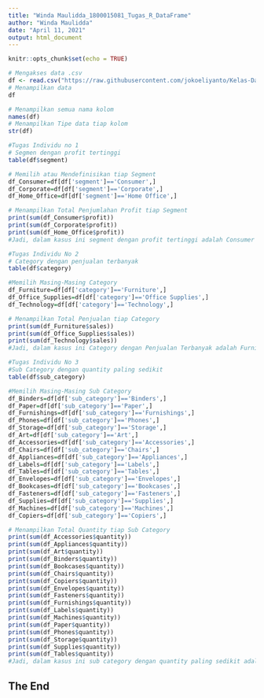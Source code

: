 ---
title: "Winda Maulidda_1800015081_Tugas_R_DataFrame"
author: "Winda Maulidda"
date: "April 11, 2021"
output: html_document
---

```{r setup, include=FALSE}
knitr::opts_chunk$set(echo = TRUE)
```

```{r}
# Mengakses data .csv
df <- read.csv("https://raw.githubusercontent.com/jokoeliyanto/Kelas-Dasar-Pejuang-Data-2.0/main/Super-Store-Dataset.csv")
# Menampilkan data
df
```

```{r}
# Menampilkan semua nama kolom
names(df)
# Menampilkan Tipe data tiap kolom
str(df)
```
```{r}
#Tugas Individu no 1
# Segmen dengan profit tertinggi
table(df$segment)
```
```{r}
# Memilih atau Mendefinisikan tiap Segment
df_Consumer=df[df['segment']=='Consumer',]
df_Corporate=df[df['segment']=='Corporate',]
df_Home_Office=df[df['segment']=='Home Office',]
```
```{r}
# Menampilkan Total Penjumlahan Profit tiap Segment
print(sum(df_Consumer$profit))
print(sum(df_Corporate$profit))
print(sum(df_Home_Office$profit))
#Jadi, dalam kasus ini segment dengan profit tertinggi adalah Consumer
```

```{r} 
#Tugas Individu No 2
# Category dengan penjualan terbanyak
table(df$category)
```

```{r}
#Memilih Masing-Masing Category
df_Furniture=df[df['category']=='Furniture',]
df_Office_Supplies=df[df['category']=='Office Supplies',]
df_Technology=df[df['category']=='Technology',]
```

```{r}
# Menampilkan Total Penjualan tiap Category
print(sum(df_Furniture$sales))
print(sum(df_Office_Supplies$sales))
print(sum(df_Technology$sales))
#Jadi, dalam kasus ini Category dengan Penjualan Terbanyak adalah Furniture
```
```{r} 
#Tugas Individu No 3
#Sub Category dengan quantity paling sedikit
table(df$sub_category)
```

```{r}
#Memilih Masing-Masing Sub Category
df_Binders=df[df['sub_category']=='Binders',]
df_Paper=df[df['sub_category']=='Paper',]
df_Furnishings=df[df['sub_category']=='Furnishings',]
df_Phones=df[df['sub_category']=='Phones',]
df_Storage=df[df['sub_category']=='Storage',]
df_Art=df[df['sub_category']=='Art',]
df_Accessories=df[df['sub_category']=='Accessories',]
df_Chairs=df[df['sub_category']=='Chairs',]
df_Appliances=df[df['sub_category']=='Appliances',]
df_Labels=df[df['sub_category']=='Labels',]
df_Tables=df[df['sub_category']=='Tables',]
df_Envelopes=df[df['sub_category']=='Envelopes',]
df_Bookcases=df[df['sub_category']=='Bookcases',]
df_Fasteners=df[df['sub_category']=='Fasteners',]
df_Supplies=df[df['sub_category']=='Supplies',]
df_Machines=df[df['sub_category']=='Machines',]
df_Copiers=df[df['sub_category']=='Copiers',]
```

```{r}
# Menampilkan Total Quantity tiap Sub Category
print(sum(df_Accessories$quantity))
print(sum(df_Appliances$quantity))
print(sum(df_Art$quantity))
print(sum(df_Binders$quantity))
print(sum(df_Bookcases$quantity))
print(sum(df_Chairs$quantity))
print(sum(df_Copiers$quantity))
print(sum(df_Envelopes$quantity))
print(sum(df_Fasteners$quantity))
print(sum(df_Furnishings$quantity))
print(sum(df_Labels$quantity))
print(sum(df_Machines$quantity))
print(sum(df_Paper$quantity))
print(sum(df_Phones$quantity))
print(sum(df_Storage$quantity))
print(sum(df_Supplies$quantity))
print(sum(df_Tables$quantity))
#Jadi, dalam kasus ini sub category dengan quantity paling sedikit adalah Copiers
```

## The End

